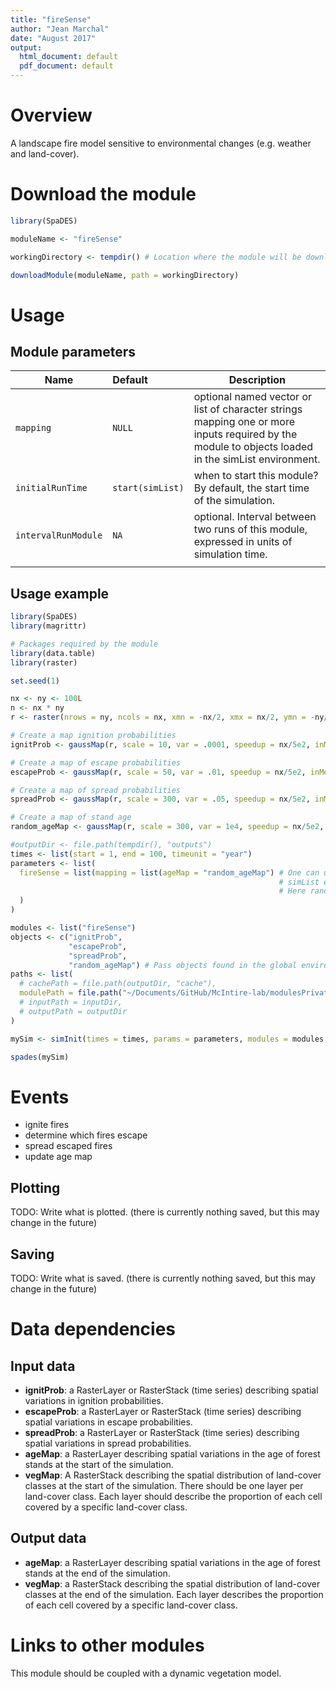 ```yaml
---
title: "fireSense"
author: "Jean Marchal"
date: "August 2017"
output:
  html_document: default
  pdf_document: default
---
```


# Overview
A landscape fire model sensitive to environmental changes (e.g. weather and land-cover).

# Download the module
```r
library(SpaDES)

moduleName <- "fireSense"

workingDirectory <- tempdir() # Location where the module will be downloaded

downloadModule(moduleName, path = workingDirectory)
```

# Usage
## Module parameters
Name|Default|Description
----|:-------|---------------------------------------------------------------------
`mapping`|`NULL`|optional named vector or list of character strings mapping one or more inputs required by the module to objects loaded in the simList environment.
`initialRunTime`|`start(simList)`|when to start this module? By default, the start time of the simulation.
`intervalRunModule`|`NA`|optional. Interval between two runs of this module, expressed in units of simulation time.
|||

## Usage example
```r
library(SpaDES)
library(magrittr)

# Packages required by the module
library(data.table)
library(raster)

set.seed(1)

nx <- ny <- 100L
n <- nx * ny
r <- raster(nrows = ny, ncols = nx, xmn = -nx/2, xmx = nx/2, ymn = -ny/2, ymx = ny/2)

# Create a map ignition probabilities
ignitProb <- gaussMap(r, scale = 10, var = .0001, speedup = nx/5e2, inMemory = TRUE)

# Create a map of escape probabilities
escapeProb <- gaussMap(r, scale = 50, var = .01, speedup = nx/5e2, inMemory = TRUE)

# Create a map of spread probabilities
spreadProb <- gaussMap(r, scale = 300, var = .05, speedup = nx/5e2, inMemory = TRUE)

# Create a map of stand age
random_ageMap <- gaussMap(r, scale = 300, var = 1e4, speedup = nx/5e2, inMemory = TRUE) %>% calc(function(x)round(x+1,0))

#outputDir <- file.path(tempdir(), "outputs")
times <- list(start = 1, end = 100, timeunit = "year")
parameters <- list(
  fireSense = list(mapping = list(ageMap = "random_ageMap") # One can use mapping to map data objects in the
                                                            # simList environment to data required by the module.
                                                            # Here random_ageMap is mapped to ageMap.  
  )
)

modules <- list("fireSense")
objects <- c("ignitProb",
             "escapeProb",
             "spreadProb",
             "random_ageMap") # Pass objects found in the global environment to the simList environment
paths <- list(
  # cachePath = file.path(outputDir, "cache"),
  modulePath = file.path("~/Documents/GitHub/McIntire-lab/modulesPrivate/") ## TODO: change this to tempdir()
  # inputPath = inputDir,
  # outputPath = outputDir
)

mySim <- simInit(times = times, params = parameters, modules = modules, objects = objects, paths = paths)

spades(mySim)
```

# Events
- ignite fires
- determine which fires escape
- spread escaped fires
- update age map

## Plotting
TODO: Write what is plotted. (there is currently nothing saved, but this may change in the future)

## Saving
TODO: Write what is saved. (there is currently nothing saved, but this may change in the future)

# Data dependencies
## Input data
- **ignitProb**: a RasterLayer or RasterStack (time series) describing spatial variations in ignition probabilities.
- **escapeProb**: a RasterLayer or RasterStack (time series) describing spatial variations in escape probabilities.
- **spreadProb**: a RasterLayer or RasterStack (time series) describing spatial variations in spread probabilities.
- **ageMap**: a RasterLayer describing spatial variations in the age of forest stands at the start of the simulation.
- **vegMap**: A RasterStack describing the spatial distribution of land-cover classes at the start of the simulation. There should be one layer per land-cover class. Each layer should describe the proportion of each cell covered by a specific land-cover class.

## Output data
<!-- TODO - number of ignitions
- number of fires that escaped
- fire sizes-->
- **ageMap**: a RasterLayer describing spatial variations in the age of forest stands at the end of the simulation.
- **vegMap**: a RasterStack describing the spatial distribution of land-cover classes at the end of the simulation. Each layer describes the proportion of each cell covered by a specific land-cover class.

# Links to other modules
This module should be coupled with a dynamic vegetation model.

